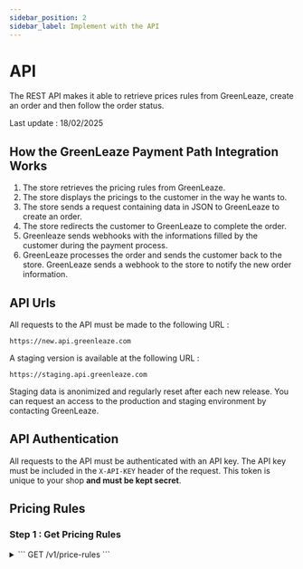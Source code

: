 ```yaml
---
sidebar_position: 2
sidebar_label: Implement with the API
---
```


# API

The REST API makes it able to retrieve prices rules from GreenLeaze, create an order and then follow the order status.

Last update : 18/02/2025

## How the GreenLeaze Payment Path Integration Works

1. The store retrieves the pricing rules from GreenLeaze.
2. The store displays the pricings to the customer in the way he wants to.
3. The store sends a request containing data in JSON to GreenLeaze to create an order.
4. The store redirects the customer to GreenLeaze to complete the order.
5. Greenleaze sends webhooks with the informations filled by the customer during the payment process.
6. GreenLeaze processes the order and sends the customer back to the store.
   GreenLeaze sends a webhook to the store to notify the new order information.

## API Urls

All requests to the API must be made to the following URL :

```
https://new.api.greenleaze.com
```

A staging version is available at the following URL :

```
https://staging.api.greenleaze.com
```

Staging data is anonimized and regularly reset after each new release. You can request an access to the production and staging environment by contacting GreenLeaze.

## API Authentication

All requests to the API must be authenticated with an API key. The API key must be included in the `X-API-KEY` header of the request. This token is unique to your shop **and must be kept secret**.

## Pricing Rules

### Step 1 : Get Pricing Rules

<details>
<summary>
```
GET /v1/price-rules
```
</summary>
```json title="Request response"
[
  //...
  {
    "id": 30,
    "name": "0 2000 1 mois",
    "rule": "(1.2* [[prixHT]] /11.9) + (1.2-[[tva]])*[[prixHT]]/11.9", // [[tva]] represent the taxes of the product - Used to calculate the monthly price
    "depositRule": "(1.2* [[prixHT]] /11.9) + (1.2-[[tva]])*[[prixHT]]/11.9", // [[tva]] represent the taxes of the product - Used for first payment
    "minPrice": "0.00", // This is the price without taxes !
    "maxPrice": "2000.00", // This is the price without taxes !
    "duration": 6 // Can be 1, 6, 12, 18 or 24 months depending on the contract with GreenLeaze
}
//...
]

```
</details>

The request returns all rules concerning your shop. A rule applies to all products whose price is between **minPrice** and **maxPrice** and for the corresponding duration.

From all the rules you are able to let your customer choose his duration and the corresponding price will be calculated according to the rule. If the product is not in the range of any rule, the product is not eligible for the GreenLeaze Subscription.

**Please store the rules in user session to avoid multiple requests to the API. It will improve user experience for all customers.**

### Step 2 : Display the pricings to the customer

You can easly display the pricing to the customer by using the differents rules you have received. You may calculate the price in front-end or back-end depending on your needs.
We recommend to display the calculated price on :
- The product page
- The cart page
- The checkout page
- The product list page


## Send data to GreenLeaze

### Step 3 : Send the order to GreenLeaze

Once your customer has made his order on your website, you must send the order to GreenLeaze to create the order.
A simple POST request is used to send the order to GreenLeaze.

<details>
<summary>
```

POST /v1/subscriptions/transaction

````

</summary>

```json title="Request body"
[
  //...
  {
    "transactionId": "",// (String, Required, 10 characters minimum) : Random generated id. Used by pay.greenleaze.com to associate all data to the transaction_id spectified in the redirection URL of the customer. Must be unique for each order. Please start the transactionId with the shop name to avoid collision. An error will be returned if the transactionId is not unique.
    "duration": 12, // (Integer, Required) : Default duration of the rental in months.
    "cartId": "", // (String, Required) : Cart id.
    "cartSecureKey": "", // (String, Required) : Cart secure key.
    "urls": {}, // (Object, Optional) : All shop's URL  See below for the URL format.
    "source": "", // (String, Optional) : Source of the order, will be used to track the order on the GreenLeaze dashboard.
    "totalInitialFees": 0.00, // (Float, null) : Initial fees of the order - If set with delivery name then delivery options will not be shown on the GreenLeaze payment page. If set without delivery name then delivery options will be shown on the GreenLeaze payment page and will override the totalInitialFees. If 0 considered as null.
    "deliveryName": "", // (String, null) : Name of the delivery option selected by the customer.
    "customer": {
      "email": "", // (String, Optional)
      "firstName": "", // (String, Optional)
      "lastName": "", // (String, Optional)
      "phone": "", // (String, Optional)
    },
    "deliveryAddress": {
      "street": "", // (String, Optional)
      "city": "", // (String, Optional)
      "postCode": "", // (String, Optional)
      "country": "", // (String, Optional)
    },
    "invoiceAddress": {
      "street": "", // (String, Optional)
      "city": "", // (String, Optional)
      "postCode": "", // (String, Optional)
      "country": "", // (String, Optional)
    },
    "askForAdresses": true, // (Boolean, Optional) : If false and presence of delivery or invoice addresses, the customer will not be asked for his delivery and invoice addresses and will not be able to edit them.
    "products": [
      // ...
    ], // (Array, Required) : List of products ordered by the customer - See below for the product format.
    "trackingId": "" // (String, Optional) : Tracking id of the customer for Google Analytics integration.
  }
]
```

```json title="Product format"
{
  "name": "", // (String, Required) : Name of the product.
  "unitPrice": 1000, // (Float, Required) : Unit price of the product. Without taxes !
  "vat": 20, // (Float, Required) : VAT applicable on the product.
  "quantity": 1, // (Integer, Required) : Quantity ordered of the product.
  "combination": {
    "name": "" // (String, Optional) : Description of the combination. If single product without declination put the product name.
  },
  "imageUrl": "", // (String, Optional) : URL of the product image, must be a valid URL and accessible from the GreenLeaze server.
  "deletableByCustomer": true, // (boolean, Optional) : If false the customer won't be able to delete the product from his cart on Greenleaze payment path even if id and delete url is set
  "disabled": false, // (Boolean, Required) : Indicates if the product is disabled for GreenLeaze Renting, if true the product will be payed in one time on GreenLeaze.
  "id": "" // (String, Optional) : Id of the product, will be used to delete One unit of the product and in the recap of the order. Enables a synchronization between your tool.
}
```

```json title="Urls object format"
{
  "failure": "", // (String, Required) : Url where the customer will be redirected in case of payment failure.
  "success": "", // (String, Required) : Url called with POST in case of success and where the user is redirected after
  "sendData": "", // (String, Optional) : Url called with PATCH (with the json data) to send the customer data before the end of the payment process.
  "deleteProduct": "", // (String, optional) : Url call with PATCH (with the json data) to delete one unit of a the product with the id specified in the product format. You must specify the id of the product in the product format to use it. Won't be called with products where deletableByCustomer is false
  "return": "" // (String, optional) : Url where the user is redirected when clicking on "Go back" or "Return to shop" - Enter the url without "https://" prefix
  }
```

</details>

Responses of the request :

201 : The order has been created and you are able to redirect him to the payment page.

```json title="Response object format"
{
  "success": true,
  "transactionId": "tran2s_c623cbe0c3-12e4fb-436c-2aa4c-330a9ff00c32",
  "subscriptionId": "76a7c5ef-a0cb-471a-81a4-ba47391885b0"
}

The field "transactionId" is returned in the response with greenleaze subscriptionId which can be stored (or not) in your database, it is the unique identifier of the order on GreenLeaze.

401 : The provided API key is invalid.

400 : The request is invalid. Check the format data sent - Details of the invalid fields are returned in the response.

### Step 3 : Redirect the customer to pay.greenleaze.com

Once the order has been sent to GreenLeaze, you must redirect the customer to the GreenLeaze payment page, the previous request will return the URL to redirect the customer.
You must redirect the customer to the URL returned by the previous request.

The format of the URL is :
```

https://pay.greenleaze.com/order/duration?transaction_id={transactionId}&duration={duration}&lang={language}

````

Be sure to replace `{transactionId}` by the transactionId you have sent in the previous request.
The `duration` parameter is the default duration of the subscription in months, it is optional but ables to preselect the duration on the GreenLeaze payment page.
The `lang` parameter is the language of the payment page, it is optional but ables to preselect the language on the GreenLeaze payment page. Available options are `fr` (French), `en` (English) and `de` (German).

### Step 4 : Listen for order modifications (optional)

While the customer is entering new informations you can listen to the `sendData` URL you have provided in the request to edit the order on the fly.
The `sendData` URL will be called with a PATCH request with the following parameters in the body :

```json title="Request body"
{
  "email": "",
  "phone": "",
  "firstName": "",
  "lastName": "",
  "cartId": "",
  "cartSecureKey": ""
}
```

You may also listen for product deletions by using the `deleteProduct` URL you have provided in the request to create the order.
This URL will be called with a PATCH request with the following parameters in the body :

```json title="Request body"
{
  "id": "",
  "cartId": "",
  "cartSecureKey": ""
}
```

This request may only be sent for products where the `id` field is set.

### Step 5 : Listen for the customer payment

Once the customer has completed the payment, he will be redirected to the (success) URL you have provided in the request to create the order.
A post request will be sent to the (success) URL with the following parameters in the body :

```json title="Response object format"
{
          "cartId": "", (same as the one used in the request to create the order)
          "cartSecureKey": "", (same as the one used in the request to create the order)
          "email": "",
          "firstName": "",
          "lastName": "",
          "deliveryAddress": {
            "street": "",
            "city": "",
            "country": "",
            "postCode": "",
            "phone": "",
            "firstName": "",
            "lastName": "",
          },
          "invoiceAddress": {
            "street": "",
            "city": "",
            "country": "",
            "postCode": "",
            "phone": "",
            "firstName": "",
            "lastName": "",
          }, (optional)
          "products": [
            {
              "name": "",
              "quantity": 1,
              "unitPrice": 1000,
              "vat": 1,
              "id": "" (if provided)
            }
          ],
          "greenleazeSubscriptionId": "",
          "duration": 6,
          "monthlyRentalPayment": 67,
          "deliveryMode": {
            "name": "",
            "price": 1,
            "tags": ""
          } (optional)
}
```

In case you created a draft order that was not editable by the customer on your website, you can trust the cartId and cartSecureKey to validate the order (example : Shopify backend).
If there is a chance the cart has been modified by the customer, you can use the products array to validate the order (example : PrestaShop integration used cart secure key to validate the correct cart, but checks the cart content before validating the order).

Then the customer will then be redirected on the same Url.

